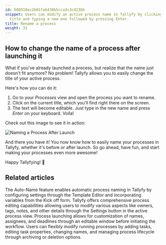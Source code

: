 ```yaml
---
id: 608910ac2b01fab438b5cca3c3c423bb
snippet: Users can modify an active process name in Tallyfy by clicking the current
  title and typing a new one followed by pressing Enter.
title: Rename a process
weight: 31
---
```


## How to change the name of a process after launching it

What if you've already launched a process, but realize that the name just doesn't fit anymore? No problem! Tallyfy allows you to easily change the title of your active process.

Here's how you can do it:

1. Go to your _Processes_ view and open the process you want to rename.
2. Click on the current title, which you'll find right there on the screen.
3. The text will become editable. Just type in the new name and press _Enter_ on your keyboard. Voila!

Check out this image to see it in action:

![Naming a Process After Launch](https://screenshots.tallyfy.com/tallyfy%2Fpro%2Fdesktop-light-change-process-name.png)

And there you have it! You now know how to easily name your processes in Tallyfy, whether it's before or after launch. So go ahead, have fun, and start making your processes even more awesome!

Happy Tallyfying! 🚀


## Related articles
<CardGrid>
<LinkTitleCard header="<b>Edit Processes > Auto-name a process in Tallyfy</b>" href="/products/pro/tracking-and-tasks/processes/edit-processes/how-can-i-auto-name-a-process-in-tallyfy/" > The Auto-Name feature enables automatic process naming in Tallyfy by configuring settings through the Template Editor and incorporating variables from the Kick off form. </LinkTitleCard>
<LinkTitleCard header="<b>Edit Processes > Edit tasks and process properties</b>" href="/products/pro/tracking-and-tasks/processes/edit-processes/how-can-i-edit-tasks-and-processes-in-tallyfy/" > Tallyfy offers comprehensive process editing capabilities allowing users to modify various aspects like owners, tags, notes, and other details through the Settings button in the active process view. </LinkTitleCard>
<LinkTitleCard header="<b>Launching > Edit before launch</b>" href="/products/pro/launching/how-can-i-edit-a-process-before-launching/" > Process launching allows for customization of names, assignees, and deadlines through an editable window before initiating the workflow. </LinkTitleCard>
<LinkTitleCard header="<b>Processes > Edit processes</b>" href="/products/pro/tracking-and-tasks/processes/edit-processes/" > Users can flexibly modify running processes by adding tasks, editing task properties, changing names, and managing process lifecycle through archiving or deletion options. </LinkTitleCard>
</CardGrid>